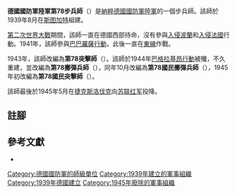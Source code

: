 {{Infobox military unit
|unit_name = 德國國防軍陸軍第78步兵師<br/>德國國防軍陸軍第78突擊師<br/>德國國防軍陸軍第78擲彈兵師<br/>德國國防軍陸軍第78國民擲彈兵師<br/>德國國防軍陸軍第78國民突擊師
|image = 78. Infanterie- und Sturmdivision.svg
|image_size = 200
|caption = 第78步兵師徽章（左）<br>第78突擊師徽章（右）
|dates = 1939年8月26日至1945年5月8日
|country = {{flag|Nazi Germany}}
|type = [[步兵|步兵]]
|size = [[师_(军队)|師]]
|branch = [[納粹德國陸軍|陸軍]]
|command_structure =
|garrison =
|garrison_label =
|nickname =
|patron =
|motto =
|colors =
|colors_label =
|march =
|mascot =
|equipment =
|equipment_label =
|battles =
}}

'''德國國防軍陸軍第78步兵師'''（{{lang-de|'''78. Infanterie-Division'''}}）是[[納粹德國|納粹德國]][[德國國防軍|國防軍]][[納粹德國陸軍|陸軍]]的一個步兵師。該師於1939年8月在[[斯图加特|斯图加特]]組建{{cfn|Mitcham|y=2007}}。

[[第二次世界大戰|第二次世界大戰]]期間，該師一直在德國西部待命，沒有參與[[波蘭戰役|入侵波蘭]]和[[法國戰役|入侵法國]]行動。1941年，該師參與[[巴巴羅薩行動|巴巴羅薩行動]]，此後一直在[[苏德战争|東線]]作戰。

1943年，該師改編為'''第78突擊師'''（{{lang-de|'''78. Sturm-Division'''}}）。該師於1944年[[巴格拉基昂行動|巴格拉基昂行動]]被殲，不久重建，並改編為'''第78擲彈兵師'''（{{lang-de|'''78. Grenadier-Division'''}}），同年10月改編為'''第78國民擲彈兵師'''（{{lang-de|'''78. Volksgrenadier-Division '''}}），1945年初改編為'''第78國民突擊師'''（{{lang-de|'''78. Volks-Sturm-Division '''}}）。

該師最後於1945年5月在[[捷克斯洛伐克|捷克斯洛伐克]]向[[苏联红军|苏联红军]]投降。

== 註腳 ==
{{reflist}}

== 參考文獻 ==
* {{Cite book|last=Mitcham |first=Samuel W., Jr.|author-link=Samuel W. Mitcham|title=German Order of Battle, Volume One: 1st – 290th Infantry Divisions in WWII|year=2007|publisher=Stackpole Books|location=PA; United States of America|isbn=978-0-8117-3416-5|ref={{sfnRef|Mitcham|y=2007}}}}

{{mil-stub}}
{{德國國防軍陸軍的步兵師}}
[[Category:德國國防軍的師級單位|Category:德國國防軍的師級單位]]
[[Category:1939年建立的軍事組織|Category:1939年建立的軍事組織]]
[[Category:1939年德國建立|Category:1939年德國建立]]
[[Category:1945年廢除的軍事組織|Category:1945年廢除的軍事組織]]